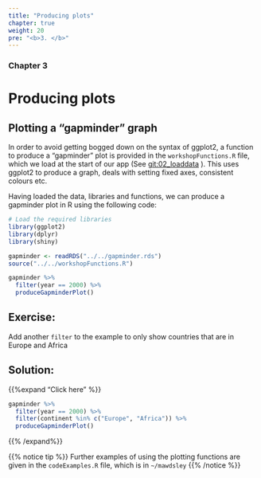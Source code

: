 ```yaml
---
title: "Producing plots"
chapter: true
weight: 20
pre: "<b>3. </b>"
---
```

### Chapter 3

# Producing plots


## Plotting a "gapminder" graph

In order to avoid getting bogged down on the syntax of ggplot2, a function to produce a "gapminder" plot is provided in the `workshopFunctions.R` file, which we load at the start of our app (See [git:02_loaddata]() ).  This uses ggplot2 to produce a graph, deals with setting fixed axes, consistent colours etc.

Having loaded the data, libraries and functions, we can produce a gapminder plot in R using the following code:

```r
# Load the required libraries
library(ggplot2)
library(dplyr)
library(shiny)

gapminder <- readRDS("../../gapminder.rds")
source("../../workshopFunctions.R")

```


```r
gapminder %>% 
  filter(year == 2000) %>% 
  produceGapminderPlot()

```


## Exercise:

Add another `filter` to the example to only show countries that are in Europe and Africa

## Solution:
{{%expand "Click here" %}}
```r

gapminder %>% 
  filter(year == 2000) %>% 
  filter(continent %in% c("Europe", "Africa")) %>% 
  produceGapminderPlot()
```


{{% /expand%}}

{{% notice tip %}}
Further examples of using the plotting functions are given in the `codeExamples.R` file, which is in `~/mawdsley`
{{% /notice %}}
